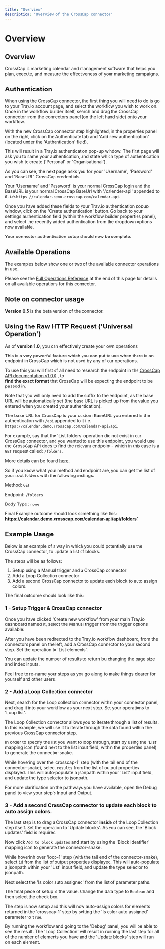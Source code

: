 ```yaml
---
title: "Overview"
description: "Overview of the CrossCap connector"
---
```


# Overview

## Overview

CrossCap is marketing calendar and management software that helps you plan, execute, and measure the effectiveness of your marketing campaigns.

## Authentication

When using the CrossCap connector, the first thing you will need to do is go to your Tray.io account page, and select the workflow you wish to work on. Once in the workflow builder itself, search and drag the CrossCap connector from the connectors panel (on the left hand side) onto your workflow.

With the new CrossCap connector step highlighted, in the properties panel on the right, click on the Authenticate tab and 'Add new authentication' (located under the 'Authentication' field).

This will result in a Tray.io authentication pop-up window. The first page will ask you to name your authentication, and state which type of authentication you wish to create ('Personal' or 'Organisational').

As you can see, the next page asks you for your 'Username', 'Password' and 'BaseURL' CrossCap credentials.

Your 'Username' and 'Password' is your normal CrossCap login and the BaseURL is your normal CrossCap BaseUrl with '/calender-api' appended to it. i.e.`https://calendar.demo.crosscap.com/calendar-api`.

Once you have added these fields to your Tray.io authentication popup window, click on the 'Create authentication' button. Go back to your settings authentication field (within the workflow builder properties panel), and select the recently added authentication from the dropdown options now available.

Your connector authentication setup should now be complete.

## Available Operations

The examples below show one or two of the available connector operations in use.

Please see the [Full Operations Reference](#operationsFull) at the end of this page for details on all available operations for this connector.

## Note on connector usage

**Version 0.5** is the beta version of the connector.

## Using the Raw HTTP Request ('Universal Operation')

As of **version 1.0**, you can effectively create your own operations.

This is a very powerful feature which you can put to use when there is an endpoint in CrossCap which is not used by any of our operations.

To use this you will first of all need to research the endpoint in the [CrossCap API documentation v1.0.0](https://xxxxxx/) , to<br/>**find the exact format** that CrossCap will be expecting the endpoint to be passed in.

Note that you will only need to add the suffix to the endpoint, as the base URL will be automatically set (the base URL is picked up from the value you entered when you created your authentication).

The base URL for CrossCap is your custom BaseURL you entered in the authentication with `/api` appended to it i.e. `https://calendar.demo.crosscap.com/calendar-api/api`.

For example, say that the 'List folders' operation did not exist in our CrossCap connector, and you wanted to use this endpoint, you would use the CrossCap API docs to find the relevant endpoint - which in this case is a `GET` request called: `/folders`.

More details can be found [here](https://xxxxxx/).

So if you know what your method and endpoint are, you can get the list of your root folders with the following settings:

Method: `GET`

Endpoint: `/folders`

Body Type : `none`

Final Example outcome should look something like this: **https://calendar.demo.crosscap.com/calendar-api/api/folders`**

## Example Usage

Below is an example of a way in which you could potentially use the CrossCap connector, to update a list of blocks.

The steps will be as follows:

1. Setup using a Manual trigger and a CrossCap connector
2. Add a Loop Collection connector
3. Add a second CrossCap connector to update each block to auto assign colors.

The final outcome should look like this:

### 1 - Setup Trigger & CrossCap connector

Once you have clicked 'Create new workflow' from your main Tray.io dashboard named it, select the Manual trigger from the trigger options available:

After you have been redirected to the Tray.io workflow dashboard, from the connectors panel on the left, add a CrossCap connector to your second step. Set the operation to 'List elements'.

You can update the number of results to return bu changing the page size and index inputs.

Feel free to re-name your steps as you go along to make things clearer for yourself and other users.

### 2 - Add a Loop Collection connector

Next, search for the Loop collection connector within your connector panel, and drag it into your workflow as your next step. Set your operations to 'Loop list'.

The Loop Collection connector allows you to iterate through a list of results. In this example, we will use it to iterate through the data found within the previous CrossCap connector step.

In order to specify the list you want to loop through, start by using the 'List' mapping icon (found next to the list input field, within the properties panel) to generate the connector-snake.

While hovering over the 'crosscap-1' step (with the tail end of the connector-snake), select `results` from the list of output properties displayed. This will auto-populate a jsonpath within your 'List' input field, and update the type selector to jsonpath.

For more clarification on the pathways you have available, open the Debug panel to view your step's Input and Output.

### 3 - Add a second CrossCap connector to update each block to auto assign colors.

The last step is to drag a CrossCap connector **inside** of the Loop Collection step itself. Set the operation to 'Update blocks'. As you can see, the 'Block updates' field is required.

Now click `Add to block updates` and start by using the 'Block identifier' mapping icon to generate the connector-snake.

While hoverinh over 'loop-1' step (with the tail end of the connector-snake), select `id` from the list of output properties displayed. This will auto-populate a jsonpath within your 'List' input field, and update the type selector to jsonpath.

Next select the 'Is color auto assigned' from the list of parameter paths.

The final piece of setup is the value. Change the data type to `Boolean` and then select the check box.

The step is now setup and this will now auto-assign colors for elements returned in the 'crosscap-1' step by setting the 'Is color auto assigned' parameter to `true`.

By running the workflow and going to the 'Debug' panel, you will be able to see the result. The 'Loop Collection' will result in running the last step for all of the number of elements you have and the 'Update blocks' step will run on each element.
